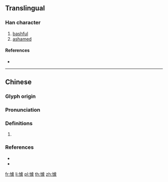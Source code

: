 ==Translingual==

===Han character===
{{Han char|rn=61|rad=心|as=13|sn=16|four=91032|canj=PYPO|ids=⿰忄豦}}

# [[bashful]]
# [[ashamed]]

====References====
* {{Han ref|kx=0405.160|dkj=11324|dj=0745.260|hdz=42360.140|uh=61C5|ud=25029|bh=E979|bd=59769}}

----

==Chinese==
{{zh-forms}}

===Glyph origin===
{{Han etym}}

===Pronunciation===
{{zh-pron
|m=jù
|c=geoi6,keoi4
|mc=y
|oc=y
|cat=
}}

===Definitions===
{{zh-hanzi}}

# {{rfdef|zh}}

===References===
* {{R:twedu|B01198}}
* {{R:yue:Hanzi}}

[[fr:懅]]
[[li:懅]]
[[pl:懅]]
[[th:懅]]
[[zh:懅]]
